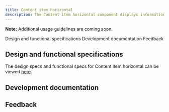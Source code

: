 ```yaml
---
title: Content item horizontal
description: The Content item horizontal component displays information in a horizontal orientation.
---
```



<ComponentDescription name="Content item horizontal" type="layout" />

<InlineNotification>

**Note:** Additional usage guidelines are coming soon.

</InlineNotification>

<AnchorLinks>

<AnchorLink>Design and functional specifications</AnchorLink>
<AnchorLink>Development documentation</AnchorLink>
<AnchorLink>Feedback</AnchorLink>

</AnchorLinks>

## Design and functional specifications

The design specs and functional specs for Content item horizontal can be viewed <a href="https://ibm.box.com/s/911wx1w694l21iazjcw9powshyxmk0du" target="_blank">here</a>.

## Development documentation

<ComponentStatus name="Content item horizontal" type="layout" />

## Feedback

<ComponentFeedback />
